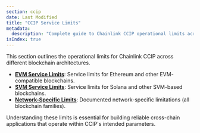 ```yaml
---
section: ccip
date: Last Modified
title: "CCIP Service Limits"
metadata:
  description: "Complete guide to Chainlink CCIP operational limits across all blockchain architectures. Covers EVM and SVM service constraints, network-specific limitations, message size limits, execution resources, and token transfer restrictions for cross-chain applications."
isIndex: true
---
```


This section outlines the operational limits for Chainlink CCIP across different blockchain architectures.

- **[EVM Service Limits](/ccip/service-limits/evm)**: Service limits for Ethereum and other EVM-compatible blockchains.
- **[SVM Service Limits](/ccip/service-limits/svm)**: Service limits for Solana and other SVM-based blockchains.
- **[Network-Specific Limits](/ccip/service-limits/network-specific-limits)**: Documented network-specific limitations (all blockchain families).

Understanding these limits is essential for building reliable cross-chain applications that operate within CCIP's intended parameters.
